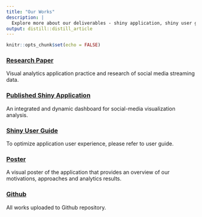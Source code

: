 ```yaml
---
title: "Our Works"
description: |
  Explore more about our deliverables - shiny application, shiny user guide, research paper and poster.
output: distill::distill_article
---
```


```r
knitr::opts_chunk$set(echo = FALSE)
```

### [Research Paper]()

Visual analytics application practice and research of social media streaming data.

### [Published Shiny Application](https://linyah.shinyapps.io/integrated/)

An integrated and dynamic dashboard for social-media visualization analysis.

### [Shiny User Guide](images/ShinyApp_UserGuide.pdf)

To optimize application user experience, please refer to user guide.

### [Poster]()

A visual poster of the application that provides an overview of our motivations, approaches and analytics results.

### [Github](https://github.com/jiahui890/viz_project)

All works uploaded to Github repository.





